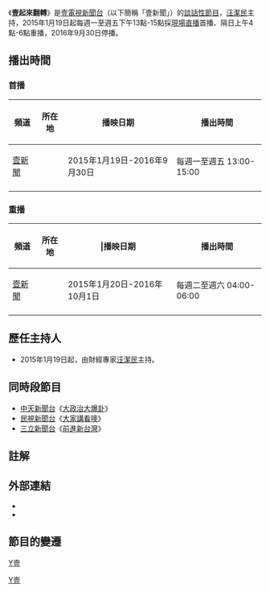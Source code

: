 {{unreferenced|time=2015-03-29T07:00:08+00:00}}
{{電視節目信息框
| 颜色       = #2E7C8A
| 名稱       = 壹起來翻轉
| 英文名稱 = 
| 別名       = 
| 圖片       = 
| 圖片說明   = 
| 類型       = 談話性節目（政論→八卦）
| 演出       = 各集特別來賓
| 主持       = [[汪潔民|汪潔民]]
| 製作人     = [[陳長宏|陳長宏]]
| 執行企劃   = [[鍾舒婷|鍾舒婷]]
| 製作公司   = [[壹電視|壹電視]]
| 國家       = {{ROC-TW}}
| 語言       = [[國語|國語]]、[[台語|台語]]（視節目需求）
| 字幕       = [[中文|中文]]
| 旁白       = 
| 標語       = 用對比 翻轉政客的謬論，<br/>用數字 翻轉民生的內幕，<br/>用財經 翻轉政治的盲點，<br/>用國際 翻轉經濟的真相，<br/>用關懷 翻轉世代的激動，<br/>用專業 翻轉年輕的熱情。<br/>公民崛起，大家壹起來翻轉！
| 季數       = 
| 集數       = 450集
| 監製       = [[余朝為|余朝為]]
| 攝影       = 
| 每集長     = 2小時（含[[廣告|廣告]]）
| 電視台     = [[壹電視新聞台|壹電視新聞台]]
| 視頻制式   = [[NTSC制式|NTSC]]
| 機位       = 
| 播出國家    = {{TWN}}
| 開始       = 2015年1月19日
| 結束       = 2016年9月30日
| 播出時間    = 每週一至週五 13:00-15:00
| 前作      =
| 續作      = 
| 相關節目  = [[正晶限時批|正晶限時批]]
| 官方網站   = https://www.facebook.com/nextoverturn 
}}
《'''壹起來翻轉'''》是[[壹電視新聞台|壹電視新聞台]]（以下簡稱「壹新聞」）的[[談話性節目|談話性節目]]，[[汪潔民|汪潔民]]主持，2015年1月19日起每週一至週五下午13點-15點採[[現場直播|現場直播]]首播、隔日上午4點-6點重播，2016年9月30日停播。

==播出時間==
=== 首播 ===
{| class="wikitable" style="text-align:center"
|- 
!頻道||所在地||播映日期||播出時間
|-
|[[壹新聞|壹新聞]]||{{TWN}}||2015年1月19日-2016年9月30日||每週一至週五 13:00-15:00
|-
|}

=== 重播 ===
{| class="wikitable" style="text-align:center"
|- 
!頻道||所在地|||播映日期||播出時間
|-
|[[壹新聞|壹新聞]]||rowspan=2|{{TWN}}||2015年1月20日-2016年10月1日||每週二至週六 04:00-06:00
|-
|}

== 歷任主持人 ==
*2015年1月19日起，由財經專家[[汪潔民|汪潔民]]主持。

== 同時段節目 ==
* [[中天新聞台|中天新聞台]]《[[大政治大爆卦|大政治大爆卦]]》
* [[民視新聞台|民視新聞台]]《[[大家講看嘜|大家講看嘜]]》
* [[三立新聞台|三立新聞台]]《[[前進新台灣|前進新台灣]]》

== 註解 ==
{{REFLIST}}

==外部連結==
*{{facebook|nextoverturn|壹起來翻轉}}{{zh-tw}}
*{{youtube|playlist=PLiY6wtxjK6QOlB4OLvQ9a6UJhqSfUxQfe|壹新聞《壹起來翻轉》}}{{zh-tw}}

==節目的變遷==
{{電視節目的變遷
|電視台={{flagicon|ROC}}壹電視新聞台
|播放檔次=星期一至星期五13:00-15:00
|節目名稱=壹起來翻轉<br />（2015年1月19日－2016年9月30日）
|上一節目=[[午間新聞|午間新聞]]<br />（13:00 - 14:00）<br />（2010年12月28日 - 2015年1月16日）<hr/>[[整點新聞|整點新聞]]<br />（14:00 - 1500）<br />（2013年9月16日 -2015年1月16日 ）
|下一節目=[[午間新聞|午間新聞]]<br />（13:00 - 14:00）<br />（2016年10月3日 - ）<hr/>[[整點新聞|整點新聞]]<br />（14:00 - 1500）<br />（2016年10月3日 - ）
}}

{{壹電視自製節目}}

[[分類:壹電視新聞台節目|Y壹]]
[[Category:臺灣政論節目|Y壹]]